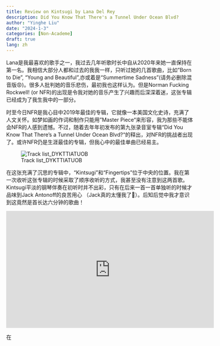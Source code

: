 ```yaml
---
title: Review on Kintsugi by Lana Del Rey
description: Did You Know That There's a Tunnel Under Ocean Blvd?
author: "Yinghe Liu"
date: "2024-1-3"
categories: [Non-Academe]
draft: true
lang: zh
---
```


Lana是我最喜欢的歌手之一，我过去几年听歌时长中自从2020年来她一直保持在第一名。我相信大部分人都和过去的我我一样，只听过她的几首歌曲，比如"Born to Die", "Young and Beautiful",亦或着是“Summertime Sadness"(请务必删除混音版😡)。很多人批判她的音乐悲伤，最初我也这样认为。但是Norman Fucking Rockwell! (or NFR)的出现是令我对她的音乐产生了兴趣而后深深着迷，这张专辑已经成为了我生我中的一部分。

时至今日NFR是我心目中2019年最佳的专辑，它就像一本美国文化史诗，充满了人文关怀。如梦如画的作词和制作只能用”Master Piece“来形容，我为那些不能体会NFR的人感到遗憾。不过，随着去年年初发布的第九张录音室专辑“Did You Know That There's a Tunnel Under Ocean Blvd?"的释出，对NFR的挑战者出现了。或许NFR仍是生涯最佳的专辑，但我心中的最佳单曲已经易主。

![Track list_DYKTTIATUOB](Screenshot%202024-01-03%20at%208.54.14%20PM-4333279-4333285.png)

在这张充满了沉思的专辑中，"Kintsugi"和“Fingertips”位于中央的位置。我在第一次收听这张专辑的时候采取了顺序收听的方式，我甚至没有注意到这两首歌。Kintsugi平淡的钢琴伴奏在初听时并不出彩，只有在后来一首一首单独听的时候才品味到Jack Antonoff的良苦用心 （Jack真的太懂我了🥹）。后知后觉中我才意识到这竟然是首长达六分钟的歌曲！

<iframe width="560" height="315" src="https://www.youtube-nocookie.com/embed/Yb2zNCG0s3I?si=QHIkGt59M8kEHfTK" title="YouTube video player" frameborder="0" allow="accelerometer; autoplay; clipboard-write; encrypted-media; gyroscope; picture-in-picture; web-share" allowfullscreen>

</iframe>

在
